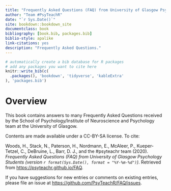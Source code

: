 ```yaml
--- 
title: "Frequently Asked Questions (FAQ) from University of Glasgow Psychology Students"
author: "Team #PsyTeachR"
date: "`r Sys.Date()`"
site: bookdown::bookdown_site
documentclass: book
bibliography: [book.bib, packages.bib]
biblio-style: apalike
link-citations: yes
description: "Frequently Asked Questions."
---
```


```r
# automatically create a bib database for R packages
# add any packages you want to cite here
knitr::write_bib(c(
  .packages(), 'bookdown', 'tidyverse', 'kableExtra'
), 'packages.bib')

```

# Overview {-}

This book contains answers to many Frequently Asked Questions received by the School of Psychology/Institute of Neuroscience and Psychology team at the University of Glasgow.

Contents are made available under a CC-BY-SA license. To cite:

Woods, H., Stack, N., Paterson, H., Nordmann, E., McAleer, P., Kueper-Tetzel, C., DeBruine, L., Barr, D. J., and the #psyteachr team (2020). *Frequently Asked Questions (FAQ) from University of Glasgow Psychology Students (version `r format(Sys.Date(), format = "%Y-%m-%d")`)*. Retrieved from <https://psyteachr.github.io/FAQ>.

If you have suggestions for new entries or comments on existing entries, please file an issue at <https://github.com/PsyTeachR/FAQ/issues>.
